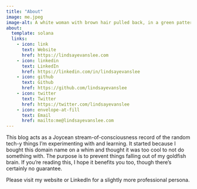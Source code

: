 ```yaml
---
title: "About"
image: me.jpeg
image-alt: A white woman with brown hair pulled back, in a green patterned dress and beige cardigan, sitting in a wheelchair, smiling like she loves having a headshot taken
about:
  template: solana
  links:
    - icon: link
      text: Website
      href: https://lindsayevanslee.com
    - icon: linkedin
      text: LinkedIn
      href: https://linkedin.com/in/lindsayevanslee
    - icon: github
      text: Github
      href: https://github.com/lindsayevanslee
    - icon: twitter
      text: Twitter
      href: https://twitter.com/lindsayevanslee
    - icon: envelope-at-fill
      text: Email
      href: mailto:me@lindsayevanslee.com
---
```


This blog acts as a Joycean stream-of-consciousness record of the random tech-y things I'm experimenting with and learning. It started because I bought this domain name on a whim and thought it was too cool to not do something with. The purpose is to prevent things falling out of my goldfish brain. If you're reading this, I hope it benefits you too, though there's certainly no guarantee.

Please visit my website or LinkedIn for a slightly more professional persona.
